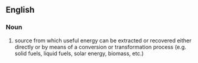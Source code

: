 ==English==

===Noun===
{{en-noun}}

# source from which useful energy can be extracted or recovered either directly or by means of a conversion or transformation process (e.g. solid fuels, liquid fuels, solar energy, biomass, etc.)